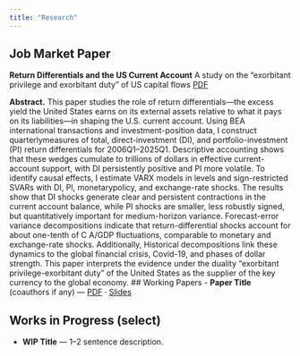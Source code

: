 ```yaml
---
title: "Research"
---
```


## Job Market Paper
**Return Differentials and the US Current Account** A study on the "exorbitant privilege and exorbitant duty" of US capital flows
[PDF](files/JMP_Hallan.pdf)

**Abstract.** This paper studies the role of return differentials—the excess yield the United States earns on its external
assets relative to what it pays on its liabilities—in shaping the U.S. current account. Using BEA international
transactions and investment-position data, I construct quarterlymeasures of total, direct-investment (DI), and
portfolio-investment (PI) return differentials for 2006Q1–2025Q1. Descriptive accounting shows that these wedges
cumulate to trillions of dollars in effective current-account support, with DI persistently positive and PI more
volatile. To identify causal effects, I estimate VARX models in levels and sign-restricted SVARs with DI, PI, monetarypolicy,
and exchange-rate shocks. The results show that DI shocks generate clear and persistent contractions in
the current account balance, while PI shocks are smaller, less robustly signed, but quantitatively important for
medium-horizon variance. Forecast-error variance decompositions indicate that return-differential shocks account
for about one-tenth of C A/GDP fluctuations, comparable to monetary and exchange-rate shocks. Additionally,
Historical decompositions link these dynamics to the global financial crisis, Covid-19, and phases of dollar strength.
This paper interprets the evidence under the duality "exorbitant privilege-exorbitant duty" of the United States as
the supplier of the key currency to the global economy.
## Working Papers
- **Paper Title** (coauthors if any) — [PDF](files/YourPaper.pdf) · [Slides](files/YourSlides.pdf)

## Works in Progress (select)
- **WIP Title** — 1–2 sentence description.
